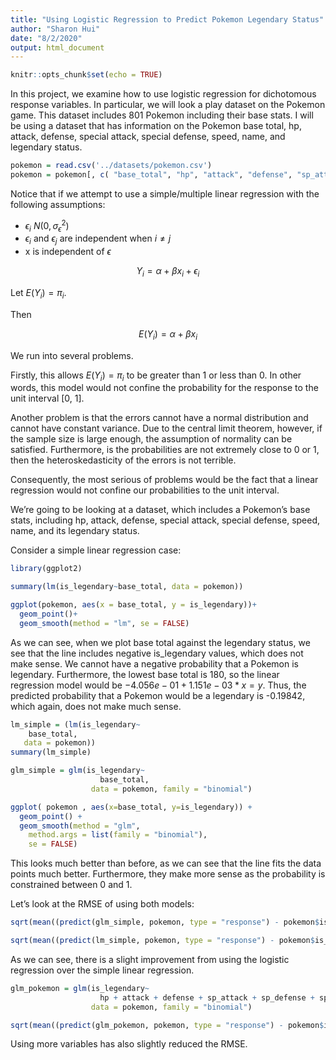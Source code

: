 ```yaml
---
title: "Using Logistic Regression to Predict Pokemon Legendary Status"
author: "Sharon Hui"
date: "8/2/2020"
output: html_document
---
```


```r
knitr::opts_chunk$set(echo = TRUE)
```

In this project, we examine how to use logistic regression for dichotomous response variables. In particular, we will look a play dataset on the Pokemon game. This dataset includes 801 Pokemon including their base stats. I will be using a dataset that has information on the Pokemon base total, hp, attack, defense, special attack, special defense, speed, name, and legendary status.

```r
pokemon = read.csv('../datasets/pokemon.csv')
pokemon = pokemon[, c( "base_total", "hp", "attack", "defense", "sp_attack", "sp_defense", "speed", "name",  "is_legendary")]
```


Notice that if we attempt to use a simple/multiple linear regression with the following assumptions:

 - $\epsilon_i ~ N(0, \sigma_{\epsilon}^2)$
 - $\epsilon_i$ and $\epsilon_j$ are independent when $i \neq j$
 - x is independent of $\epsilon$

$$Y_i = \alpha + \beta x_i + \epsilon_i$$

Let $E(Y_i) = \pi_i$.

Then

$$E(Y_i) = \alpha + \beta x_i$$

We run into several problems.

Firstly, this allows $E(Y_i) =\pi_i$ to be greater than 1 or less than 0. In other words, this model would not confine the probability for the response to the unit interval [0, 1]. 

Another problem is that the errors cannot have a normal distribution and cannot have constant variance. Due to the central limit theorem, however, if the sample size is large enough, the assumption of normality can be satisfied. Furthermore, is the probabilities are not extremely close to 0 or 1, then the heteroskedasticity of the errors is not terrible.


Consequently, the most serious of problems would be the fact that a linear regression would not confine our probabilities to the unit interval.

We're going to be looking at a dataset, which includes a Pokemon's base stats, including hp, attack, defense, special attack, special defense, speed, name, and its legendary status.

Consider a simple linear regression case:

```r
library(ggplot2)
```

```r
summary(lm(is_legendary~base_total, data = pokemon))
```



```r
ggplot(pokemon, aes(x = base_total, y = is_legendary))+
  geom_point()+
  geom_smooth(method = "lm", se = FALSE)
```

As we can see, when we plot base total against the legendary status, we see that the line includes negative is_legendary values, which does not make sense. We cannot have a negative probability that a Pokemon is legendary. Furthermore, the lowest base total is 180, so the linear regression model would be $-4.056e-01 + 1.151e-03 * x = y$. Thus, the predicted probability that a Pokemon would be a legendary is -0.19842, which again, does not make much sense.

```r
lm_simple = (lm(is_legendary~ 
    base_total, 
   data = pokemon))
summary(lm_simple)
```


```r
glm_simple = glm(is_legendary~ 
                    base_total, 
                  data = pokemon, family = "binomial")
```


```r
ggplot( pokemon , aes(x=base_total, y=is_legendary)) +
  geom_point() +
  geom_smooth(method = "glm", 
    method.args = list(family = "binomial"), 
    se = FALSE) 
```


This looks much better than before, as we can see that the line fits the data points much better. Furthermore, they make more sense as the probability is constrained between 0 and 1.


Let's look at the RMSE of using both models:

```r
sqrt(mean((predict(glm_simple, pokemon, type = "response") - pokemon$is_legendary)^2))
```

```r
sqrt(mean((predict(lm_simple, pokemon, type = "response") - pokemon$is_legendary)^2))
```


As we can see, there is a slight improvement from using the logistic regression over the simple linear regression.




```r
glm_pokemon = glm(is_legendary~ 
                    hp + attack + defense + sp_attack + sp_defense + speed, 
                  data = pokemon, family = "binomial")
```


```r
sqrt(mean((predict(glm_pokemon, pokemon, type = "response") - pokemon$is_legendary)^2))
```

Using more variables has also slightly reduced the RMSE.






